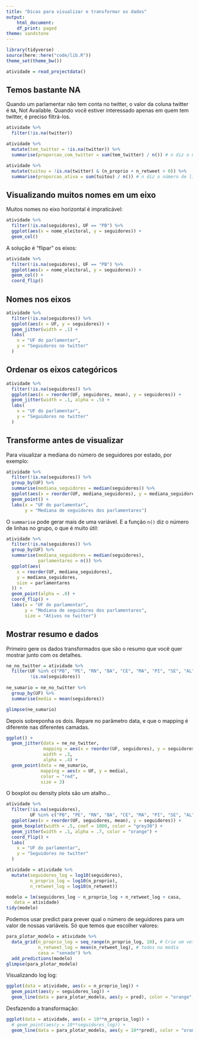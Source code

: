 ```yaml
---
title: "Dicas para visualizar e transformar os dados"
output:
    html_document:
    df_print: paged
theme: sandstone
---
```


```r
library(tidyverse)
source(here::here("code/lib.R"))
theme_set(theme_bw())
```


```r
atividade = read_projectdata()
```

## Temos bastante NA

Quando um parlamentar não tem conta no twitter, o valor da coluna twitter é `NA`, Not Available. Quando você estiver interessado apenas em quem tem twitter, é preciso filtrá-los. 

```r
atividade %>% 
  filter(!is.na(twitter))
```

```r
atividade %>% 
  mutate(tem_twitter = !is.na(twitter)) %>% 
  summarise(proporcao_com_twitter = sum(tem_twitter) / n()) # n diz o número de linhas do grupo
```

```r
atividade %>% 
  mutate(tuitou = !is.na(twitter) & (n_proprio + n_retweet > 0)) %>% 
  summarise(proporcao_ativa = sum(tuitou) / n()) # n diz o número de linhas do grupo
```


## Visualizando muitos nomes em um eixo

Muitos nomes no eixo horizontal é impraticável:

```r
atividade %>% 
  filter(!is.na(seguidores), UF == "PB") %>% 
  ggplot(aes(x = nome_eleitoral, y = seguidores)) + 
  geom_col()
```

A solução é "flipar" os eixos:

```r
atividade %>% 
  filter(!is.na(seguidores), UF == "PB") %>% 
  ggplot(aes(x = nome_eleitoral, y = seguidores)) + 
  geom_col() + 
  coord_flip()

```

## Nomes nos eixos

```r
atividade %>% 
  filter(!is.na(seguidores)) %>% 
  ggplot(aes(x = UF, y = seguidores)) + 
  geom_jitter(width = .1) + 
  labs(
    x = "UF do parlamentar", 
    y = "Seguidores no twitter"
  )
```

## Ordenar os eixos categóricos

```r
atividade %>% 
  filter(!is.na(seguidores)) %>% 
  ggplot(aes(x = reorder(UF, seguidores, mean), y = seguidores)) + 
  geom_jitter(width = .1, alpha = .5) + 
  labs(
    x = "UF do parlamentar", 
    y = "Seguidores no twitter"
  )
```

## Transforme antes de visualizar

Para visualizar a mediana do número de seguidores por estado, por exemplo: 

```r
atividade %>%
  filter(!is.na(seguidores)) %>%
  group_by(UF) %>%
  summarise(mediana_seguidores = median(seguidores)) %>% 
  ggplot(aes(x = reorder(UF, mediana_seguidores), y = mediana_seguidores)) +
  geom_point() +
  labs(x = "UF do parlamentar",
       y = "Mediana de seguidores dos parlamentares")
```

O `summarise` pode gerar mais de uma variável. E a função `n()` diz o número de linhas no grupo, o que é muito útil:

```r
atividade %>%
  filter(!is.na(seguidores)) %>%
  group_by(UF) %>%
  summarise(mediana_seguidores = median(seguidores),
            parlamentares = n()) %>%
  ggplot(aes(
    x = reorder(UF, mediana_seguidores),
    y = mediana_seguidores,
    size = parlamentares
  )) +
  geom_point(alpha = .8) +
  coord_flip() +
  labs(x = "UF do parlamentar",
       y = "Mediana de seguidores dos parlamentares", 
       size = "Ativos no twitter")
```

## Mostrar resumo e dados

Primeiro gere os dados transformados que são o resumo que você quer mostrar junto com os detalhes. 

```r
ne_no_twitter = atividade %>%
  filter(UF %in% c("PB", "PE", "RN", "BA", "CE", "MA", "PI", "SE", "AL"),
         !is.na(seguidores)) 
  
ne_sumario = ne_no_twitter %>% 
  group_by(UF) %>% 
  summarise(media = mean(seguidores))

glimpse(ne_sumario)
```

Depois sobreponha os dois. Repare no parâmetro data, e que o mapping é diferente nas diferentes camadas. 

```r
ggplot() + 
  geom_jitter(data = ne_no_twitter, 
              mapping = aes(x = reorder(UF, seguidores), y = seguidores), 
              width = .3, 
              alpha = .4) + 
  geom_point(data = ne_sumario, 
             mapping = aes(x = UF, y = media), 
             color = "red", 
             size = 3)
```

O boxplot ou density plots são um atalho...

```r
atividade %>% 
  filter(!is.na(seguidores), 
         UF %in% c("PB", "PE", "RN", "BA", "CE", "MA", "PI", "SE", "AL")) %>% 
  ggplot(aes(x = reorder(UF, seguidores, mean), y = seguidores)) + 
  geom_boxplot(width = .5, coef = 1000, color = "grey30") + 
  geom_jitter(width = .1, alpha = .7, color = "orange") + 
  coord_flip() + 
  labs(
    x = "UF do parlamentar", 
    y = "Seguidores no twitter"
  )
```

```r
atividade = atividade %>% 
  mutate(seguidores_log = log10(seguidores), 
         n_proprio_log = log10(n_proprio), 
         n_retweet_log = log10(n_retweet))
```


```r
modelo = lm(seguidores_log ~ n_proprio_log + n_retweet_log + casa, 
   data = atividade)
tidy(modelo)
```

Podemos usar predict para prever qual o número de seguidores para um valor de nossas variáveis. Só que temos que escolher valores: 

```r
para_plotar_modelo = atividade %>% 
  data_grid(n_proprio_log = seq_range(n_proprio_log, 10), # Crie um vetor de 10 valores no range
            n_retweet_log = mean(n_retweet_log), # todos na média
            casa = "senado") %>% 
  add_predictions(modelo)
glimpse(para_plotar_modelo)
```

Visualizando log log: 

```r
ggplot(data = atividade, aes(x = n_proprio_log)) + 
  geom_point(aes(y = seguidores_log)) + 
  geom_line(data = para_plotar_modelo, aes(y = pred), color = "orange", size = 1.5)
```

Desfazendo a transformação:

```r
ggplot(data = atividade, aes(x = 10**n_proprio_log)) + 
  # geom_point(aes(y = 10**seguidores_log)) + 
  geom_line(data = para_plotar_modelo, aes(y = 10**pred), color = "orange", size = 1.5)
```